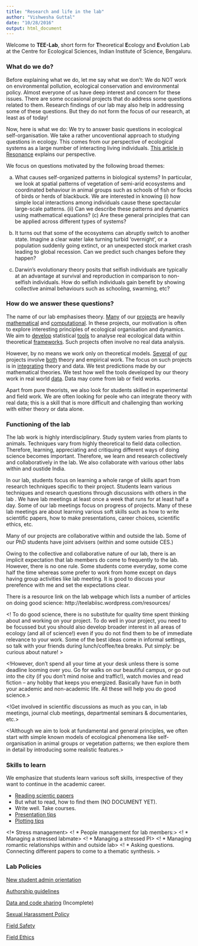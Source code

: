 ```yaml
---
title: "Research and life in the lab"
author: "Vishwesha Guttal"
date: "10/28/2016"
output: html_document
---
```


Welcome to __TEE-Lab__, short form for **T**heoretical **E**cology and **E**volution Lab at the Centre for Ecological Sciences, Indian Institute of Science, Bengaluru. 

### What do we do?
Before explaining what we do, let me say what we don't: We do NOT work  on environmental pollution, ecological conservation and environmental policy. Almost everyone of us have deep interest and concern for these issues. There are some occasional projects that do address some questions related to them. Research findings of our lab may also help in addressing some of these questions. But they do not form the focus of our research, at least as of today! 

Now, here is what we do: We try to answer basic questions in ecological self-organisation. We take a rather uncoventional approach to studying questions in ecology. This comes from our perspective of ecological systems as a large number of interacting living individuals. [This article in Resonance](http://www.ias.ac.in/article/fulltext/reso/019/04/0368-0375) explains our perspective. 

We focus on questions motivated by the following broad themes:

(a) What causes self-organized patterns in biological systems? In particular, we look at spatial patterns of vegetation of semi-arid ecosystems and coordinated behaviour in animal groups such as schools of fish or flocks of birds or herds of blackbuck. We are interested in knowing (i) how simple local interactions among individuals cause these spectacular large-scale patterns. (ii) Can we describe these patterns and dynamics using mathematical equations? (c) Are these general principles that can be applied across different types of systems? 

(b) It turns out that some of the ecosystems can abruptly switch to another state. Imagine a clear water lake turning turbid ‘overnight’, or a population suddenly going extinct, or an unexpected stock market crash leading to global recession. Can we predict such changes before they happen?

(c) Darwin’s evolutionary theory posits that selfish individuals are typically at an advantage at survival and reproduction in comparison to non-selfish individuals. How do selfish individuals gain benefit by showing collective animal behaviours such as schooling, swarming, etc?

### How do we answer these questions?

The name of our lab emphasises theory. [Many](http://www.pnas.org/content/107/37/16172) of our [projects](https://docs.google.com/viewer?a=v&pid=explorer&chrome=true&srcid=0B9WKrHfGyqu4YTYzNmY1MjEtNjU0OS00ZGMzLTllZTEtMzllOTFiZmI1NDBm&hl=en_US&authkey=CM2Q4bAI) are heavily [mathematical](https://docs.google.com/viewer?a=v&pid=explorer&chrome=true&srcid=0B9WKrHfGyqu4MzY5ZDY5Y2MtNmM4NS00Y2M0LWE4NGEtY2E1NWIzM2Q2ODdm&hl=en_US&authkey=CKW-yeEG) and [computational](https://docs.google.com/file/d/0B9WKrHfGyqu4RXpmaTJiQ3BGOTA/edit). In these projects, our motivation is often to explore interesting principles of ecological organisation and dynamics. We aim to [develop](https://docs.google.com/viewer?a=v&pid=explorer&chrome=true&srcid=0B9WKrHfGyqu4YTYzNmY1MjEtNjU0OS00ZGMzLTllZTEtMzllOTFiZmI1NDBm&hl=en_US&authkey=CM2Q4bAI) statistical [tools](http://www.plosone.org/article/info%3Adoi%2F10.1371%2Fjournal.pone.0041010) to analyse real ecological data within theoretical [frameworks](http://www.plosone.org/article/info%3Adoi%2F10.1371%2Fjournal.pone.0092097#authcontrib). Such projects often involve no real data analysis.  

However, by no means we work only on theoretical models. [Several](http://www.sciencemag.org/content/337/6099/1212.abstract) of [our](https://docs.google.com/file/d/0B9WKrHfGyqu4NE9NejFETHJPbmM/edit?usp=sharing) projects involve [both](http://journals.plos.org/plosone/article?id=10.1371/journal.pone.0144198) theory and empirical work. The focus on such projects is in [integrating](http://www.sciencemag.org/content/337/6099/1212.abstract) theory and data. We test predictions made by our mathematical theories. We test how well the tools developed by our theory work in real world [data](http://journals.plos.org/plosone/article?id=10.1371/journal.pone.0144198). Data may come from lab or field works. 

Apart from pure theorists, we also look for students skilled in experimental and field work. We are often looking for peole who can integrate theory with real data; this is a skill that is more difficult and challenging than working with either theory or data alone. 

### Functioning of the lab


The lab work is highly interdisciplinary. Study system varies from plants to animals. Techniques vary from highly theoretical to field data collection. Therefore, learning, appreciating and critiquing different ways of doing science becomes important. Therefore, we learn and research collectively and collaboratively in the lab. We also collaborate with various other labs within and oustide India. 

In our lab, students focus on learning a whole range of skills apart from research techniques specific to their project. Students learn various techniques and research questions through discussions with others in the lab . We have lab meetings at least once a week that runs for at least half a day. Some of our lab meetings focus on progress of projects. Many of these lab meetings are about learning various soft skills such as how to write scientific papers, how to make presentations, career choices, scientific ethics, etc. 

Many of our projects are collaborative within and outside the lab. Some of our PhD students have joint advisers (within and some outside CES.)

Owing to the collective and collaborative nature of our lab, there is an implicit expectation that lab members do come to frequently to the lab. However, there is no one rule. Some students come everyday, some come half the time whereas some prefer to work from home except on days having group activities like lab meeting. It is good to discuss your prerefence with me and set the expectations clear. 

There is a resource link on the lab webpage which lists a number of articles on doing good science: http://teelabiisc.wordpress.com/resources/

<! To do good science, there is no substitute for quality time spent thinking about and working on your project. To do well in your project, you need to be focussed but you should also develop broader interest in all areas of ecology (and all of science!) even if you do not find them to be of immediate relevance to your work. Some of the best ideas come in informal settings, so talk with your friends during lunch/coffee/tea breaks. Put simply: be curious about nature! >

<!However, don’t spend all your time at your desk unless there is some deadline looming over you. Go for walks on our beautiful campus, or go out into the city (if you don’t mind noise and traffic!), watch movies and read fiction -- any hobby that keeps you energized. Basically have fun in both your academic and non-academic life. All these will help you do good science.>

<!Get involved in scientific discussions as much as you can, in lab meetings, journal club meetings, departmental seminars & documentaries, etc.> 

<!Although we aim to look at fundamental and general principles, we often start with simple known models of ecological phenomena like self-organisation in animal groups or vegetation patterns; we then explore them in detail by introducing some realistic features.>

### Skills to learn

We emphasize that students learn various soft skills, irrespective of they want to continue in the academic career. 

   * [Reading scientic papers](https://github.com/guttal/tee-tools/blob/master/how-to-read-papers.Rmd)
   * But what to read, how to find them (NO DOCUMENT YET).
   * Write well. Take courses.
   * [Presentation tips](https://github.com/guttal/tee-tools/blob/master/presentation-tips.Rmd)
   * [Plotting tips](https://github.com/guttal/tee-tools/blob/master/plotting-tips.Rmd)

   <!* Stress management>
  <! * People management for lab members:>
<!      * Managing a stressed labmate>
<!      * Managing a stressed PI>
<!      * Managing romantic relationships within and outside lab>
<!   * Asking questions. Connecting different papers to come to a thematic synthesis. >

### Lab Policies

[New student admin orientation](https://github.com/guttal/tee-tools/blob/master/new-student-admin.Rmd)

[Authorship guidelines](https://github.com/guttal/tee-tools/blob/master/guidelines-for-authorship.Rmd) 

[Data and code sharing](https://github.com/guttal/tee-tools/blob/master/data-code-sharing.Rmd) (Incomplete)

[Sexual Harassment Policy](https://github.com/guttal/tee-tools/blob/master/sexual-harassment.Rmd)

[Field Safety](https://github.com/guttal/tee-tools/blob/master/field-safety.Rmd) 

[Field Ethics](https://github.com/guttal/tee-tools/blob/master/field-ethics.Rmd) 





